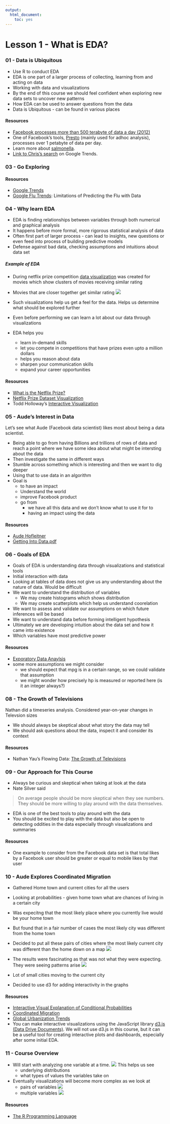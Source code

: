 ```yaml
---
output: 
  html_document: 
    toc: yes
---
```

Lesson 1 - What is EDA?
========================================================

### 01 - Data is Ubiquitous

* Use R to conduct EDA
* EDA is one part of a larger process of collecting, learning from and acting on data
* Working with data and visualizations
* By the end of this course we should feel confident when exploring new data sets to uncover new patterns
* How EDA can be used to answer questions from the data
* Data is Ubiquitous - can be found in various places

#### Resources
* [Facebook processes more than 500 terabyte of data a day (2012)](http://news.cnet.com/8301-1023_3-57498531-93/facebook-processes-more-than-500-tb-of-data-daily/)
* One of Facebook's tools, [Presto](http://prestodb.io/) (mainly used for adhoc analysis), processes over 1 petabyte of data per day.
* Learn more about [salmonella](http://www.cdc.gov/salmonella/).
* [Link to Chris's search](http://www.google.com/trends/explore#q=chicken%2C%20music%2C%20movies&cmpt=q) on Google Trends.

### 03 - Go Exploring

#### Resources
* [Google Trends](http://www.google.com/trends/)
* [Google Flu Trends](http://gking.harvard.edu/publications/parable-google-flu%C2%A0traps-big-data-analysis): Limitations of Predicting the Flu with Data


### 04 - Why learn EDA

* EDA is finding relationships between variables through both numerical and graphical analysis
* It happens before more formal, more rigorous statistical analysis of data
* Often first part of larger process - can lead to insights, new questions or even feed into process of building predictive models
* Defense against bad data, checking assumptions and intuitions about data set

##### Example of EDA

* During netflix prize competition [data visualization](http://abeautifulwww.com/2007/04/03/an-interactive-visualization-of-the-netflix-prize-dataset/) was created for movies which show clusters of movies receiving similar rating
* Movies that are closer together get similar rating
![](netflix.png)



* Such visualizations help us get a feel for the data. Helps us determine what should be explored further
* Even before performing we can learn a lot about our data through visualizations
* EDA helps you
    + learn in-demand skills 
    + let you compete in competitions that have prizes even upto a million dollars
    + helps you reason about data
    + sharpen your communication skills
    + expand your career opportunities

#### Resources
* [What is the Netflix Prize? ](http://en.wikipedia.org/wiki/Netflix_Prize)
* [Netflix Prize Dataset Visualization](http://flowingdata.com/2007/12/11/netflix-prize-dataset-visualization/)
* Todd Holloway's [Interactive Visualization](http://abeautifulwww.com/2007/04/03/an-interactive-visualization-of-the-netflix-prize-dataset/)


### 05 - Aude's Interest in Data

Let's see what Aude (Facebook data scientist) likes most about being a data scientist.

* Being able to go from having Billions and trillions of rows of data and reach a point where we have some idea about what might be intersting about the data
* Then investigate the same in different ways
* Stumble across something which is interesting and then we want to dig deeper
* Using that to use data in an algorithm
* Goal is 
    + to have an impact
    + Understand the world 
    + improve Facebook product
    + go from 
        + we have all this data and we don't know what to use it for to
        + having an impact using the data

#### Resources
* [Aude Hofleitner](http://www.linkedin.com/in/audehofleitner)
* [Getting Into Data.pdf](https://storage.googleapis.com/supplemental_media/udacityu/903038546/Getting%20Into%20Data.pdf)


### 06 - Goals of EDA

* Goals of EDA is understanding data through visualizations and statistical tools
* Initial interaction with data
* Looking at tables of data does not give us any understanding about the nature of data. Would be difficult
* We want to understand the distribution of variables
    + We may create histograms which shows distribution
    + We may create scatterplots which help us understand coorelation
* We want to assess and validate our assumptions on which future inferences will be based
* We want to understand data before forming intelligent hypothesis
* Ultimately we are developing intuition about the data set and how it came into existence
* Which variables have most predictive power

#### Resources
* [Exporatory Data Anaylsis](http://en.wikipedia.org/wiki/Exploratory_data_analysis)
* some more assumptions we might consider
    + we should expect that mpg is in a certain range, so we could validate that assumption
    + we might wonder how precisely hp is measured or reported here (is it an integer always?)

### 08 - The Growth of Televisions

Nathan did a timeseries analysis. Considered year-on-year changes in Televsion sizes

* We should always be skeptical about what story the data may tell
* We should ask questions about the data, inspect it and consider its context

#### Resources
* Nathan Yau's Flowing Data: [The Growth of Televisions](Nathan Yau's Flowing Data: The Growth of Televisions)


### 09 - Our Approach for This Course

* Always be curious and skeptical when taking at look at the data
* Nate Silver said

> On average people should be more skeptical when they see numbers. They should be more willing to play around with the data themselves.

* EDA is one of the best tools to play around with the data
* You should be excited to play with the data but also be open to detecting oddities in the data especially through visualizations and summaries 

#### Resources
* One example to consider from the Facebook data set is that total likes by a Facebook user should be greater or equal to mobile likes by that user

### 10 - Aude Explores Coordinated Migration

* Gathered Home town and current cities for all the users
* Looking at probabilities - given home town what are chances of living in a certain city
* Was expecitng that the most likely place where you currently live would be your home town
* But found that in a fair number of cases the most likely city was different from the home town
* Decided to put all these pairs of cities where the most likely current city was different than the home down on a map
![](current_city_home_town.png)

* The results were fascinating as that was not what they were expecting. They were seeing patterns arise ![](current_city_home_town_india.png)
* Lot of small cities moving to the current city
* Decided to use d3 for adding interactivity in the graphs

#### Resources
* [Interactive Visual Explanation of Conditional Probabilities](http://setosa.io/conditional/)
* [Coordinated Migration](https://www.facebook.com/notes/facebook-data-science/coordinated-migration/10151930946453859)
* [Global Urbanization Trends](http://esa.un.org/unup/)
* You can make interactive visualizations using the JavaScript library [d3.js (Data Drive Documents)](http://d3js.org/). We will not use d3.js in this course, but it can be a useful tool for creating interactive plots and dashboards, especially after some initial EDA.

### 11 - Course Overview

* Will start with analyzing one variable at a time. ![](one_variable.png) This helps us see
    + underlying distributions
    + what types of values the variables take on
* Eventually visualizations will become more complex as we look at 
    + pairs of variables ![](two_variables.png)
    + multiple variables ![](multi_variables.png)

#### Resources
* [The R Programming Language](http://en.wikipedia.org/wiki/R_(programming_language))
